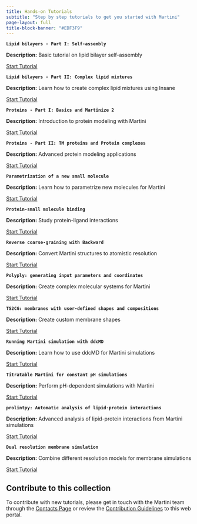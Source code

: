 ```yaml
---
title: Hands-on Tutorials
subtitle: "Step by step tutorials to get you started with Martini"
page-layout: full
title-block-banner: "#EDF3F9"
---
```


::: tutorial-grid

::: tutorial-item
**`Lipid bilayers - Part I: Self-assembly`**

**Description:** Basic tutorial on lipid bilayer self-assembly

::: tutorial-buttons
[Start Tutorial](LipidsI/index.qmd){.btn .btn-primary .btn-rounded}
:::
:::

::: tutorial-item
**`Lipid bilayers - Part II: Complex lipid mixtures`**

**Description:** Learn how to create complex lipid mixtures using Insane

::: tutorial-buttons
[Start Tutorial](LipidsII/index.qmd){.btn .btn-primary .btn-rounded}
:::
:::

::: tutorial-item
**`Proteins - Part I: Basics and Martinize 2`**

**Description:** Introduction to protein modeling with Martini

::: tutorial-buttons
[Start Tutorial](ProteinsI/index.qmd){.btn .btn-primary .btn-rounded}
:::
:::

::: tutorial-item
**`Proteins - Part II: TM proteins and Protein complexes`**

**Description:** Advanced protein modeling applications

::: tutorial-buttons
[Start Tutorial](ProteinsII/index.qmd){.btn .btn-primary .btn-rounded}
:::
:::

::: tutorial-item
**`Parametrization of a new small molecule`**

**Description:** Learn how to parametrize new molecules for Martini

::: tutorial-buttons
[Start Tutorial](Small_Molecule_Parametrization/index.qmd){.btn .btn-primary .btn-rounded}
:::
:::

::: tutorial-item
**`Protein-small molecule binding`**

**Description:** Study protein-ligand interactions

::: tutorial-buttons
[Start Tutorial](Protein_Ligand_Binding/index.qmd){.btn .btn-primary .btn-rounded}
:::
:::

::: tutorial-item
**`Reverse coarse-graining with Backward`**

**Description:** Convert Martini structures to atomistic resolution

::: tutorial-buttons
[Start Tutorial](Backward/index.qmd){.btn .btn-primary .btn-rounded}
:::
:::

::: tutorial-item
**`Polyply: generating input parameters and coordinates`**

**Description:** Create complex molecular systems for Martini

::: tutorial-buttons
[Start Tutorial](Polyply/index.qmd){.btn .btn-primary .btn-rounded}
:::
:::

::: tutorial-item
**`TS2CG: membranes with user-defined shapes and compositions`**
    
**Description:** Create custom membrane shapes

::: tutorial-buttons
[Start Tutorial](TS2CG/index.qmd){.btn .btn-primary .btn-rounded}
:::
::: 

::: tutorial-item
**`Running Martini simulation with ddcMD`**
    
**Description:** Learn how to use ddcMD for Martini simulations

::: tutorial-buttons
[Start Tutorial](ddcMD/index.qmd){.btn .btn-primary .btn-rounded}
:::
:::

::: tutorial-item
**`Titratable Martini for constant pH simulations`**

**Description:** Perform pH-dependent simulations with Martini

::: tutorial-buttons
[Start Tutorial](Titratable_Martini/index.qmd){.btn .btn-primary .btn-rounded}
:::
:::

::: tutorial-item
**`prolintpy: Automatic analysis of lipid-protein interactions`**

**Description:** Advanced analysis of lipid-protein interactions from Martini simulations

::: tutorial-buttons
[Start Tutorial](ProLint/index.qmd){.btn .btn-primary .btn-rounded}
:::
:::

::: tutorial-item
**`Dual resolution membrane simulation`**

**Description:** Combine different resolution models for membrane simulations

::: tutorial-buttons
[Start Tutorial](Dual_Resolution_Membrane/index.qmd){.btn .btn-primary .btn-rounded}
:::
:::
:::

::: callout-note
## Contribute to this collection
To contribute with new tutorials, please get in touch with the Martini team through the [Contacts Page](../../contact/index.qmd) or review the [Contribution Guidelines](https://github.com/Martini-Force-Field-Initiative/Martini-Force-Field-Initiative.github.io/blob/main/README.md) to this web portal.
:::
